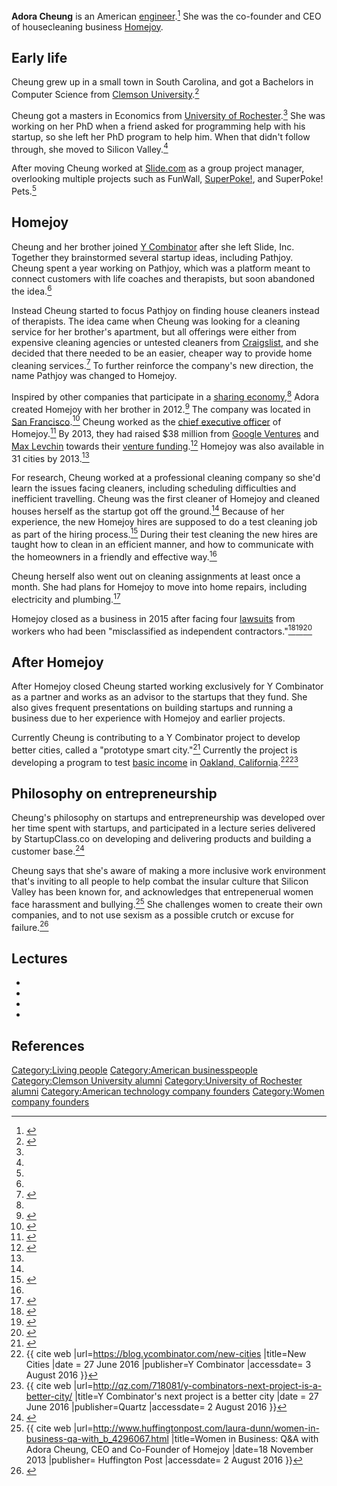 <!-- Please do not remove or change this AfD message until the issue is settled -->
{{Article for deletion/dated|page=Adora Cheung|timestamp=20160814161214|year=2016|month=August|day=14|substed=yes|help=off}}
<!-- Once discussion is closed, please place on talk page: {{Old AfD multi|page=Adora Cheung|date=14 August 2016|result='''keep'''}} -->
<!-- End of AfD message, feel free to edit beyond this point -->
{{tooshort|date=August 2016}}
{{Infobox person
| name          = Adora Cheung
| alt           = Adora Cheung
| occupation    = Partner at Y Combinator
| known_for     = [[Homejoy]]
}}
'''Adora Cheung''' is an American [[engineer]].<ref>{{Cite news|url=https://www.washingtonpost.com/news/storyline/wp/2014/09/10/at-the-uber-for-home-cleaning-workers-pay-a-price-for-convenience/|title=At the Uber for Home Cleaning, Workers Pay a Price for Convenience|last=DePillis|first=Lydia|date=10 September 2014|work=The Washington Post|access-date=15 August 2016|via=}}</ref> She was the co-founder and CEO of housecleaning business [[Homejoy]].

== Early life ==

Cheung grew up in a small town in South Carolina, and got a Bachelors in Computer Science from [[Clemson University]].<ref name=":1">{{cite web |url=http://www.fastcompany.com/3028423/whos-next/the-homejoy-creation-story-it-all-started-with-a-dirty-bathroom |title=The Homejoy Creation Story: It All Started With A Dirty Bathroom |date=4 April 2014 |publisher=Fast Company |accessdate= 20 July 2016 |author=Kenrya Rankin Naasel}}</ref>

Cheung got a masters in Economics from [[University of Rochester]].<ref name=":1" /> She was working on her PhD when a friend asked for programming help with his startup, so she left her PhD program to help him. When that didn't follow through, she moved to Silicon Valley.<ref name=":3" />

After moving Cheung worked at [[Slide.com]] as a group project manager, overlooking multiple projects such as FunWall, [[SuperPoke!]], and SuperPoke! Pets.<ref name=":0" />

== Homejoy ==

Cheung and her brother joined [[Y Combinator (company) | Y Combinator]] after she left Slide, Inc. Together they brainstormed several startup ideas, including Pathjoy. Cheung spent a year working on Pathjoy, which was a platform meant to connect customers with life coaches and therapists, but soon abandoned the idea.<ref name=":3" />

Instead Cheung started to focus Pathjoy on finding house cleaners instead of therapists. The idea came when Cheung was looking for a cleaning service for her brother's apartment, but all offerings were either from expensive cleaning agencies or untested cleaners from [[Craigslist]], and she decided that there needed to be an easier, cheaper way to provide home cleaning services.<ref>{{cite web |url=http://www.fastcompany.com/3028423/whos-next/the-homejoy-creation-story-it-all-started-with-a-dirty-bathroom |title=The Homejoy Creation Story: It All Started With A Dirty Bathroom |date=4 April 2014 |publisher=Fast Company |accessdate= 20 July 2016 |author=Kenrya Rankin Naasel}}</ref> To further reinforce the company's new direction, the name Pathjoy was changed to Homejoy.

Inspired by other companies that participate in a [[sharing economy]],<ref name=":0" /> Adora created Homejoy with her brother in 2012.<ref name=":0">{{Cite news|url=http://www.mercurynews.com/business/ci_23983355/homejoy-ceo-adora-cheung-ceo-houscleaning-sharing-economy|title=Homejoy CEO Adora Cheung on the 'Sharing Economy'|last=Hull|first=Dana|date=30 August 2013|work=The Mercury News|access-date=15 August 2016|via=}}</ref> The company was located in [[San Francisco]].<ref>{{Cite news|url=http://search.ebscohost.com/login.aspx?direct=true&db=bth&AN=109023576&site=ehost-live|title=Homejoy's Loss Could Be Google's Gain|last=Miners|first=Zach|date=18 July 2015|work=CIO|subscription=yes|access-date=15 August 2016|via=EBSCO}}</ref> Cheung worked as the [[chief executive officer]] of Homejoy.<ref>{{Cite news|url=http://dealbook.nytimes.com/2013/12/05/homejoy-raises-38-million-in-new-round/?_r=0|title=Homejoy Raises $38 Million in New Round|last=De La Merced|first=Michael J.|date=5 October 2013|work=The New York Times|access-date=15 August 2016|via=}}</ref> By 2013, they had raised $38 million from [[GV (company)|Google Ventures]] and [[Max Levchin]] towards their [[Venture capital financing|venture funding]].<ref name=":2">{{Cite news|url=https://www.highbeam.com/doc/1P2-35444691.html|title=Housecleaning Startup Homejoy Raises $38 Million|last=Hull|first=Dana|date=5 December 2013|work=The Oakland Tribune|subscription=yes|access-date=15 August 2016|via=HighBeam Research}}</ref> Homejoy was also available in 31 cities by 2013.<ref name=":2" /> 

For research, Cheung worked at a professional cleaning company so she'd learn the issues facing cleaners, including scheduling difficulties and inefficient travelling. Cheung was the first cleaner of Homejoy and cleaned houses herself as the startup got off the ground.<ref name=":3" /> Because of her experience, the new Homejoy hires are supposed to do a test cleaning job as part of the hiring process.<ref>{{cite web |url=http://www.fastcompany.com/3026170/most-creative-people/homejoy-the-startup-that-makes-all-new-hires-scrub-toilets |title=Homejoy, The Startup That Makes All New Hires Scrub Toilets |date=13 February 2014 |publisher=Fast Company |accessdate= 20 July 2016 |author=Alice Truong}}</ref> During their test cleaning the new hires are taught how to clean in an efficient manner, and how to communicate with the homeowners in a friendly and effective way.<ref name=":0" />

Cheung herself also went out on cleaning assignments at least once a month. She had plans for Homejoy to move into home repairs, including electricity and plumbing.<ref>{{cite web |url=https://techcrunch.com/2014/10/21/the-ultimate-vision-for-homejoy-is-not-just-cleaning-according-to-ceo-adora-cheung |title=The Ultimate Vision For Homejoy Is Not Just Cleaning, According To CEO Adora Cheung |date=21 October 2014 |publisher=TechCrunch |accessdate= 20 July 2016 |author=Ryan Lawler}}</ref>

Homejoy closed as a business in 2015 after facing four [[Lawsuit|lawsuits]] from workers who had been "misclassified as independent contractors."<ref>{{Cite news|url=http://www.forbes.com/sites/ellenhuet/2015/07/23/what-really-killed-homejoy-it-couldnt-hold-onto-its-customers/#71966033114c|title=What Really Killed Homejoy? It Couldn't Hold On To Its Customers|last=Huet|first=Ellen|date=23 July 2015|work=Forbes|access-date=15 August 2016|via=}}</ref><ref>{{Cite news|url=http://www.forbes.com/sites/ellenhuet/2015/07/17/cleaning-startup-homejoy-shuts-down-citing-worker-misclassification-lawsuits/#5228b9617780|title=Homejoy Shuts Down, Citing Worker Misclassification Lawsuits|last=Huet|first=Ellen|date=17 July 2015|work=Forbes|access-date=15 August 2016|via=}}</ref><ref>{{Cite news|url=http://www.latimes.com/business/technology/la-fi-tn-homejoy-shuts-down-20150717-story.html|title=Homejoy Shuts Down Amid Lawsuit Over Worker Misclassification|last=Lien|first=Tracey|date=17 July 2015|work=Los Angeles Times|access-date=15 August 2016|via=}}</ref>

==After Homejoy ==

After Homejoy closed Cheung started working exclusively for Y Combinator as a partner and works as an advisor to the startups that they fund. She also gives frequent presentations on building startups and running a business due to her experience with Homejoy and earlier projects.

Currently Cheung is contributing to a Y Combinator project to develop better cities, called a "prototype smart city."<ref>{{Cite news|url=http://www.vanityfair.com/news/2016/06/y-combinator-smart-city-research-project|title=Ex-HomeJoy C.E.O.'s Next Start-Up: An Entire City|last=Kosoff|first=Maya|date=28 June 2016|work=Vanity Fair|access-date=15 August 2016|via=}}</ref> Currently the project is developing a program to test [[basic income]] in [[Oakland, California]].<ref>{{ cite web |url=https://blog.ycombinator.com/new-cities |title=New Cities |date = 27 June 2016 |publisher=Y Combinator |accessdate= 3 August 2016 }}</ref><ref>{{ cite web |url=http://qz.com/718081/y-combinators-next-project-is-a-better-city/ |title=Y Combinator's next project is a better city |date = 27 June 2016 |publisher=Quartz |accessdate= 2 August 2016 }}</ref>

== Philosophy on entrepreneurship ==

Cheung's philosophy on startups and entrepreneurship was developed over her time spent with startups, and participated in a lecture series delivered by StartupClass.co on developing and delivering products and building a customer base.<ref>{{cite web |url=https://startupclass.co/courses/how-to-start-a-startup/lectures/64033 |title=Lecture 4 - Building Product, Talking to Users, and Growing (Adora Cheung) |date= 2 October 2014 |publisher= StartupClass.co |accessdate= 28 July 2016 }}</ref>

Cheung says that she's aware of making a more inclusive work environment that's inviting to all people to help combat the insular culture that Silicon Valley has been known for, and acknowledges that entrepenerual women face harassment and bullying.<ref>{{ cite web |url=http://www.huffingtonpost.com/laura-dunn/women-in-business-qa-with_b_4296067.html |title=Women in Business: Q&A with Adora Cheung, CEO and Co-Founder of Homejoy |date=18 November 2013 |publisher= Huffington Post |accessdate= 2 August 2016 }}</ref> She challenges women to create their own companies, and to not use sexism as a possible crutch or excuse for failure.<ref name=":3">{{cite web |url=http://www.femalefounderstories.com/adora-cheung.html |title=Adora Cheung, Founder of Homejoy |publisher= Female Founder Stories |accessdate= 2 August 2016 }}</ref>

== Lectures ==

*{{cite web |url=https://www.youtube.com/watch?v=ZPFP0XIuSNE |title= Adora Cheung (Homejoy) at Startup Grind San Francisco |publisher=Startup Grind|accessdate=2 August 2016}}
*{{cite web |url=https://www.youtube.com/watch?v=lVDmyRxeGCo |title= Adora Cheung |publisher= Y Combinator |accessdate=2 August 2016}}
*{{cite web |url=https://www.youtube.com/watch?v=Z9C1kBmEdtY |title= Adora Cheung Speaks at Female Founders Conference 2015 |publisher= Y Combinator |accessdate=2 August 2016}}
*{{cite web |url=https://startupclass.co/courses/how-to-start-a-startup/lectures/64033 |title= Building Product, Talking to Users, and Growing - Adora Cheung |publisher= StartupClass.co |accessdate=2 August 2016}}

== References ==

{{reflist|30em}}

[[Category:Living people]]
[[Category:American businesspeople]]
[[Category:Clemson University alumni]]
[[Category:University of Rochester alumni]]
[[Category:American technology company founders]]
[[Category:Women company founders]]
